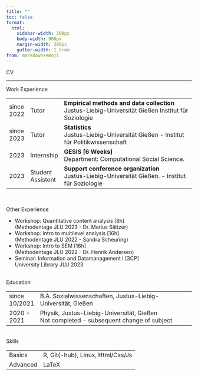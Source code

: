 ```yaml
---
title: "" 
toc: false 
format:
  html: 
    sidebar-width: 300px
    body-width: 900px
    margin-width: 300px
    gutter-width: 1.5rem
from: markdown+emoji
---
```


<div class="center-text orange-h1-weighted"> CV </div>

---

[Work Experience]{.orange-h2}

|            |                   |           |
|-|-|---------|
| since 2022 | Tutor             | **Empirical methods and data collection**<br> Justus-Liebig-Universität Gießen  Institut für Soziologie |
| since 2023 | Tutor             | **Statistics**<br> Justus-Liebig-Universität Gießen - Institut für Politikwissenschaft |
| 2023       | Internship        |  **GESIS [6 Weeks]**<br> Department: Computational Social Science. |
| 2023       | Student Assistent |  **Support conference organization**<br> Justus-Liebig-Universität Gießen. - Institut für Soziologie |

<br>

[Other Experience]{.orange-h2}

- Workshop: Quantitative content analysis [8h] <br> [(Methodentage JLU 2023 - Dr. Marius Sältzer) ]{.small-grey-text}
- Workshop: Intro to multilevel analysis [16h] <br> [(Methodentage JLU 2022 - Sandra Scheuring)   ]{.small-grey-text}
- Workshop: Intro to SEM                 [16h] <br> [(Methodentage JLU 2022 - Dr. Henrik Andersen)]{.small-grey-text}
- Seminar: Information and Datamanagement I [3CP] <br> [University Library JLU 2023]{.small-grey-text}

<br>
[Education]{.orange-h2}

|                   |                                                                                                |
|------------------ |------------------------------------------------------------------------------------------------|
| since 10/2021     | B.A. Sozialwissenschaften, Justus-Liebig-Universität, Gießen                                   |
| 2020 - 2021       | Physik, Justus-Liebig-Universität, Gießen <br> [Not completed - subsequent change of subject]{.small-grey-text} |

<br>
[Skills]{.orange-h2}

|          |                                   |
|--------- |-----------------------------------|
| Basics   | R, Git(-hub), Linux, Html/Css/Js  |
| Advanced | LaTeX                             |
